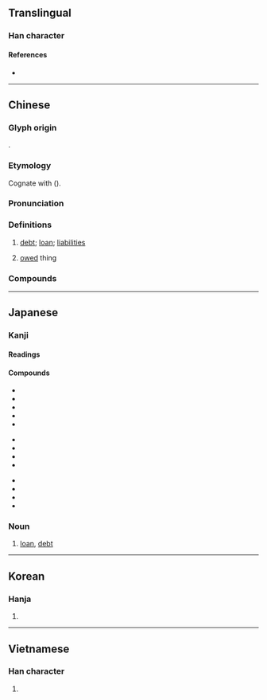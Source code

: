 {{also|债}}
{{character info/new}}
==Translingual==

===Han character===
{{Han char|rn=9|rad=人|as=11|sn=13|four=25286|canj=OQMC|ids=⿰亻責}}

====References====
* {{Han ref|kx=0114.260|dkj=01022|dj=0244.030|hdz=10207.100|uh=50B5|ud=20661|bh=B6C5|bd=46789}}

----

==Chinese==
{{zh-forms|s=债}}

===Glyph origin===
{{Han etym}}
{{Han compound|人|alt1=亻|責|ls=psc|c1=s|c2=p}}.

===Etymology===
Cognate with {{och-l|責|to request; to hold responsible}} ({{zh-ref|Schuessler, 2007}}).

===Pronunciation===
{{zh-pron
|m=zhài
|m-s=
|c=zaai3
|c-t=
|g=
|h=pfs=chai
|j=
|mb=ca̿i
|md=
|mn=xm,qz,tw:chè/zz:chèe/chài
|mn_note=chè/chèe - vernacular; chài - literary
|mn-t=zê3
|w=
|x=
|mc=y
|oc=y
|cat=n
}}

===Definitions===
{{zh-hanzi}}

# [[debt]]; [[loan]]; [[liabilities]]
# {{lb|zh|figurative}} [[owed]] thing

===Compounds===
{{zh-der|公債|京債|債樁|內債|債券|宿債|公債券|債務|債務人|公司債券|兒女債|倒債|建設公債|公司債|債主|債權|冷債|了債|外債|債臺高築|借債|募債|償債|國家公債|國債|債利|債戶|債權憑證|債權人|揭債|氧債|抵債|私債|欠債還錢|放來生債|捍債|流動負債|放京債|相思債|父債子還|放債|揭債還債|欠債|逃債臺|自由公債|賴債|負債累累|避債|血債|逼債|討債|舉債|鉤腸債|麻衣債|討債鬼|逃債|風流債|風情月債|膿血債|負債|還債|索債|躲債|血債血還}}

{{zh-cat|Intermediate}}

----

==Japanese==

===Kanji===
{{ja-kanji|grade=c|rs=人11}}

====Readings====
{{ja-readings
|goon=せ
|kanon=さい
|kun=か-り
}}

====Compounds====
{{top3}}
* {{ja-r|公%債|こう%さい}}
* {{ja-r|国%債|こく%さい}}
* {{ja-r|負%債|ふ%さい}}
* {{ja-r|債%権|さい%けん}}
* {{ja-r|債%券|さい%けん}}
{{mid3}}
* {{ja-r|社%債|しゃ%さい}}
* {{ja-r|学%校%債|がっ%こう%さい}}
* {{ja-r|社%債%発%行%費|しゃ%さい%はっ%こう%ひ}}
* {{ja-r|負%債%性%引%当%金|ふ%さい%せい%ひき%あて%きん}}
{{mid3}}
* {{ja-r|ワラント債|ワラントさい}}
* {{ja-r|校%債|こう%さい}}
* {{ja-r|学%債|がく%さい}}
* {{ja-r|債%務|さい%む}}
{{bottom}}

===Noun===
{{ja-noun|さい}}

# [[loan]], [[debt]]

----

==Korean==

===Hanja===
{{ko-hanja|hangeul=채}}

# {{defn|lang=ko|sort=人11}}

----

==Vietnamese==

===Han character===
{{vi-hantu|trái|rs=人11}}

# {{defn|lang=vi}}